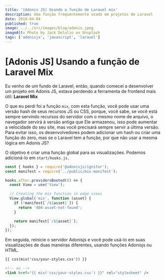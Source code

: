 ```yaml
---
title: '[Adonis JS] Usando a função de Laravel mix'
description: Uma função frequentemente usada em projetos de Laravel
date: 2019-04-04
published: true
image: ../../src/images/blog/adonis.jpeg
imageAlt: Photo by Jack Delulio on Unsplash
tags: ['adonisjs', 'javascript', 'laravel']
---
```


# [Adonis JS] Usando a função de Laravel Mix

Eu venho de um fundo de Laravel, então, quando comecei a desenvolver um projeto em Adonis JS, estava perdendo a ferramenta de frontend mais útil: **Laravel Mix**

O que eu perdi foi a função `mix`, com esta função, você pode usar uma versão hash de seus recursos JS ou CSS, porque, você sabe, se você está sempre servindo recursos do servidor com o mesmo nome de arquivo, o navegador servirá à versão antiga que Ele armazenou, isso pode aumentar a velocidade do seu site, mas você precisará sempre servir a última versão. Para evitar isso, os desenvolvedores podem adicionar um hash ou criar uma função do zero, mas se o Laravel tem a função, por que não usar a mesma lógica em Adonis JS?

O objetivo é criar uma função global para as visualizações. Podemos adicioná-lo em `start/hooks.js.`

```js
const { hooks } = require('@adonisjs/ignitor');
const manifest = require('../public/mix-manifest');

hooks.after.providersBooted(() => {
  const View = use('View');

  // Creating the mix function in edge views
  View.global('mix', function (asset) {
    if (!manifest[`/${asset}`]) {
      return '404-asset-not-found';
    }

    return manifest[`/${asset}`];
  });
});
```

Em seguida, reinicie o servidor Adonisjs e você pode usá-lo em suas visualizações de duas maneiras diferentes, usando funções Adonisjs ou HTML.

```html
{{ css(mix('css/your-styles.css')) }}

<!-- ou -->
<link href="{{ mix('css/your-styles.css') }}" rel="stylesheet" />
```
